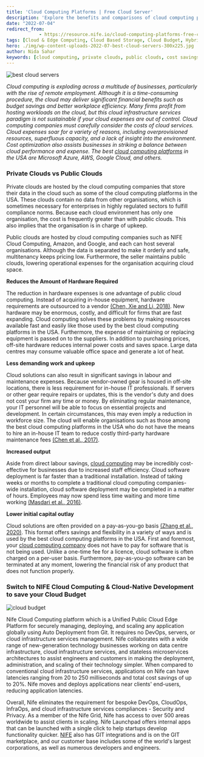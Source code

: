 ```yaml
---
title: 'Cloud Computing Platforms | Free Cloud Server'
description: 'Explore the benefits and comparisons of cloud computing platforms including private and public clouds, cost savings, and efficiency improvements. Learn about Nife Cloud Computing and how it helps manage cloud budgets effectively.'
date: "2022-07-04"
redirect_from: 
            - https://resource.nife.io/cloud-computing-platforms-free-cloud-server/
tags: [Cloud & Edge Computing, Cloud Based Storage, Cloud Budget, Hybrid Cloud, Intelligent Edge, Nife, Private Cloud, Public Cloud]
hero: ./img/wp-content-uploads-2022-07-best-cloud-servers-300x225.jpg
author: Nida Sahar
keywords: [cloud computing, private clouds, public clouds, cost savings, Nife Cloud Computing, cloud efficiency]
---
```


![best cloud servers](https://raw.githubusercontent.com/nifetency/nife-blog-content/main/blog/img/best-cloud-servers-300x225.jpg)
<br/>



_Cloud computing is exploding across a multitude of businesses, particularly with the rise of remote employment. Although it is a time-consuming procedure, the cloud may deliver significant financial benefits such as budget savings and better workplace efficiency. Many firms profit from hosting workloads on the cloud, but this cloud infrastructure services paradigm is not sustainable if your cloud expenses are out of control. Cloud computing companies must carefully consider the costs of cloud services. Cloud expenses soar for a variety of reasons, including overprovisioned resources, superfluous capacity, and a lack of insight into the environment. Cost optimization also assists businesses in striking a balance between cloud performance and expense. The best [cloud computing platforms](/blog/cloud-deployment-models-cloud-computing-platforms/) in the USA are Microsoft Azure, AWS, Google Cloud, and others._

### Private Clouds vs Public Clouds

Private clouds are hosted by the cloud computing companies that store their data in the cloud such as some of the cloud computing platforms in the USA. These clouds contain no data from other organisations, which is sometimes necessary for enterprises in highly regulated sectors to fulfill compliance norms. Because each cloud environment has only one organisation, the cost is frequently greater than with public clouds. This also implies that the organisation is in charge of upkeep.

Public clouds are hosted by cloud computing companies such as NIFE Cloud Computing, Amazon, and Google, and each can host several organisations. Although the data is separated to make it orderly and safe, multitenancy keeps pricing low. Furthermore, the seller maintains public clouds, lowering operational expenses for the organisation acquiring cloud space.

**Reduces the Amount of Hardware Required**

The reduction in hardware expenses is one advantage of public cloud computing. Instead of acquiring in-house equipment, hardware requirements are outsourced to a vendor [(Chen, Xie and Li, 2018)](https://docs.google.com/document/d/17Q39sLuwmM0ij3O3SsQZGC2mPMNsTes_/edit#bookmark=id.30j0zll). New hardware may be enormous, costly, and difficult for firms that are fast expanding. Cloud computing solves these problems by making resources available fast and easily like those used by the best cloud computing platforms in the USA. Furthermore, the expense of maintaining or replacing equipment is passed on to the suppliers. In addition to purchasing prices, off-site hardware reduces internal power costs and saves space. Large data centres may consume valuable office space and generate a lot of heat.

**Less demanding work and upkeep**

Cloud solutions can also result in significant savings in labour and maintenance expenses. Because vendor-owned gear is housed in off-site locations, there is less requirement for in-house IT professionals. If servers or other gear require repairs or updates, this is the vendor's duty and does not cost your firm any time or money. By eliminating regular maintenance, your IT personnel will be able to focus on essential projects and development. In certain circumstances, this may even imply a reduction in workforce size. The cloud will enable organisations such as those among the best cloud computing platforms in the USA who do not have the means to hire an in-house IT team to reduce costly third-party hardware maintenance fees [(Chen et al., 2017)](https://docs.google.com/document/d/17Q39sLuwmM0ij3O3SsQZGC2mPMNsTes_/edit#bookmark=id.gjdgxs).

**Increased output**

Aside from direct labour savings, [cloud computing](/blog/network-slicing-advantages-hybrid-cloud-computing/) may be incredibly cost-effective for businesses due to increased staff efficiency. Cloud software deployment is far faster than a traditional installation. Instead of taking weeks or months to complete a traditional cloud computing companies-wide installation, cloud software deployment may be completed in a matter of hours. Employees may now spend less time waiting and more time working [(Masdari et al., 2016)](https://docs.google.com/document/d/17Q39sLuwmM0ij3O3SsQZGC2mPMNsTes_/edit#bookmark=id.3znysh7).

**Lower initial capital outlay**

Cloud solutions are often provided on a pay-as-you-go basis [(Zhang et al., 2020)](https://docs.google.com/document/d/17Q39sLuwmM0ij3O3SsQZGC2mPMNsTes_/edit#bookmark=id.tyjcwt). This format offers savings and flexibility in a variety of ways and is used by the best cloud computing platforms in the USA. First and foremost, your [cloud computing company](/blog/5g-technology-cloud-computing-companies/) does not have to pay for software that is not being used. Unlike a one-time fee for a licence, cloud software is often charged on a per-user basis. Furthermore, pay-as-you-go software can be terminated at any moment, lowering the financial risk of any product that does not function properly.

### Switch to NIFE Cloud Computing & Cloud-Native Development to save your Cloud Budget

![cloud budget](https://raw.githubusercontent.com/nifetency/nife-blog-content/main/blog/img/cloud-budget.jpg)
<br/>



Nife Cloud Computing platform which is a Unified Public Cloud Edge Platform for securely managing, deploying, and scaling any application globally using Auto Deployment from Git. It requires no DevOps, servers, or cloud infrastructure services management. Nife collaborates with a wide range of new-generation technology businesses working on data centre infrastructure, cloud infrastructure services, and stateless microservices architectures to assist engineers and customers in making the deployment, administration, and scaling of their technology simpler. When compared to conventional cloud infrastructure services, applications on Nife can have latencies ranging from 20 to 250 milliseconds and total cost savings of up to 20%. Nife moves and deploys applications near clients' end-users, reducing application latencies.

Overall, Nife eliminates the requirement for bespoke DevOps, CloudOps, InfraOps, and cloud infrastructure services compliances - Security and Privacy. As a member of the Nife Grid, Nife has access to over 500 areas worldwide to assist clients in scaling. Nife Launchpad offers internal apps that can be launched with a single click to help startups develop functionality quicker. [NIFE](https://nife.io/) also has GIT integrations and is on the GIT marketplace, and our customer base includes some of the world's largest corporations, as well as numerous developers and engineers.
